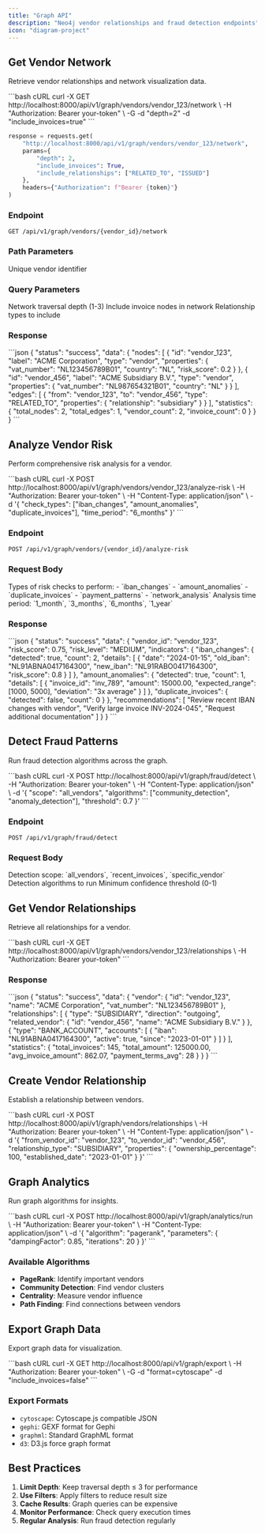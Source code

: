 ```yaml
---
title: "Graph API"
description: "Neo4j vendor relationships and fraud detection endpoints"
icon: "diagram-project"
---
```



## Get Vendor Network

Retrieve vendor relationships and network visualization data.

<RequestExample>
```bash cURL
curl -X GET http://localhost:8000/api/v1/graph/vendors/vendor_123/network \
  -H "Authorization: Bearer your-token" \
  -G -d "depth=2" -d "include_invoices=true"
```

```python Python
response = requests.get(
    "http://localhost:8000/api/v1/graph/vendors/vendor_123/network",
    params={
        "depth": 2,
        "include_invoices": True,
        "include_relationships": ["RELATED_TO", "ISSUED"]
    },
    headers={"Authorization": f"Bearer {token}"}
)
```
</RequestExample>

### Endpoint

`GET /api/v1/graph/vendors/{vendor_id}/network`

### Path Parameters

<ParamField path="vendor_id" type="string" required>
  Unique vendor identifier
</ParamField>

### Query Parameters

<ParamField query="depth" type="integer" default="1">
  Network traversal depth (1-3)
</ParamField>

<ParamField query="include_invoices" type="boolean" default="false">
  Include invoice nodes in network
</ParamField>

<ParamField query="include_relationships" type="array">
  Relationship types to include
</ParamField>

### Response

<ResponseExample>
```json
{
  "status": "success",
  "data": {
    "nodes": [
      {
        "id": "vendor_123",
        "label": "ACME Corporation",
        "type": "vendor",
        "properties": {
          "vat_number": "NL123456789B01",
          "country": "NL",
          "risk_score": 0.2
        }
      },
      {
        "id": "vendor_456",
        "label": "ACME Subsidiary B.V.",
        "type": "vendor",
        "properties": {
          "vat_number": "NL987654321B01",
          "country": "NL"
        }
      }
    ],
    "edges": [
      {
        "from": "vendor_123",
        "to": "vendor_456",
        "type": "RELATED_TO",
        "properties": {
          "relationship": "subsidiary"
        }
      }
    ],
    "statistics": {
      "total_nodes": 2,
      "total_edges": 1,
      "vendor_count": 2,
      "invoice_count": 0
    }
  }
}
```
</ResponseExample>

## Analyze Vendor Risk

Perform comprehensive risk analysis for a vendor.

<RequestExample>
```bash cURL
curl -X POST http://localhost:8000/api/v1/graph/vendors/vendor_123/analyze-risk \
  -H "Authorization: Bearer your-token" \
  -H "Content-Type: application/json" \
  -d '{
    "check_types": ["iban_changes", "amount_anomalies", "duplicate_invoices"],
    "time_period": "6_months"
  }'
```
</RequestExample>

### Endpoint

`POST /api/v1/graph/vendors/{vendor_id}/analyze-risk`

### Request Body

<ParamField body="check_types" type="array" required>
  Types of risk checks to perform:
  - `iban_changes`
  - `amount_anomalies`
  - `duplicate_invoices`
  - `payment_patterns`
  - `network_analysis`
</ParamField>

<ParamField body="time_period" type="string" default="3_months">
  Analysis time period: `1_month`, `3_months`, `6_months`, `1_year`
</ParamField>

### Response

<ResponseExample>
```json
{
  "status": "success",
  "data": {
    "vendor_id": "vendor_123",
    "risk_score": 0.75,
    "risk_level": "MEDIUM",
    "indicators": {
      "iban_changes": {
        "detected": true,
        "count": 2,
        "details": [
          {
            "date": "2024-01-15",
            "old_iban": "NL91ABNA0417164300",
            "new_iban": "NL91RABO0417164300",
            "risk_score": 0.8
          }
        ]
      },
      "amount_anomalies": {
        "detected": true,
        "count": 1,
        "details": [
          {
            "invoice_id": "inv_789",
            "amount": 15000.00,
            "expected_range": [1000, 5000],
            "deviation": "3x average"
          }
        ]
      },
      "duplicate_invoices": {
        "detected": false,
        "count": 0
      }
    },
    "recommendations": [
      "Review recent IBAN changes with vendor",
      "Verify large invoice INV-2024-045",
      "Request additional documentation"
    ]
  }
}
```
</ResponseExample>

## Detect Fraud Patterns

Run fraud detection algorithms across the graph.

<RequestExample>
```bash cURL
curl -X POST http://localhost:8000/api/v1/graph/fraud/detect \
  -H "Authorization: Bearer your-token" \
  -H "Content-Type: application/json" \
  -d '{
    "scope": "all_vendors",
    "algorithms": ["community_detection", "anomaly_detection"],
    "threshold": 0.7
  }'
```
</RequestExample>

### Endpoint

`POST /api/v1/graph/fraud/detect`

### Request Body

<ParamField body="scope" type="string" required>
  Detection scope: `all_vendors`, `recent_invoices`, `specific_vendor`
</ParamField>

<ParamField body="algorithms" type="array">
  Detection algorithms to run
</ParamField>

<ParamField body="threshold" type="number" default="0.8">
  Minimum confidence threshold (0-1)
</ParamField>

## Get Vendor Relationships

Retrieve all relationships for a vendor.

<RequestExample>
```bash cURL
curl -X GET http://localhost:8000/api/v1/graph/vendors/vendor_123/relationships \
  -H "Authorization: Bearer your-token"
```
</RequestExample>

### Response

<ResponseExample>
```json
{
  "status": "success",
  "data": {
    "vendor": {
      "id": "vendor_123",
      "name": "ACME Corporation",
      "vat_number": "NL123456789B01"
    },
    "relationships": [
      {
        "type": "SUBSIDIARY",
        "direction": "outgoing",
        "related_vendor": {
          "id": "vendor_456",
          "name": "ACME Subsidiary B.V."
        }
      },
      {
        "type": "BANK_ACCOUNT",
        "accounts": [
          {
            "iban": "NL91ABNA0417164300",
            "active": true,
            "since": "2023-01-01"
          }
        ]
      }
    ],
    "statistics": {
      "total_invoices": 145,
      "total_amount": 125000.00,
      "avg_invoice_amount": 862.07,
      "payment_terms_avg": 28
    }
  }
}
```
</ResponseExample>

## Create Vendor Relationship

Establish a relationship between vendors.

<RequestExample>
```bash cURL
curl -X POST http://localhost:8000/api/v1/graph/vendors/relationships \
  -H "Authorization: Bearer your-token" \
  -H "Content-Type: application/json" \
  -d '{
    "from_vendor_id": "vendor_123",
    "to_vendor_id": "vendor_456",
    "relationship_type": "SUBSIDIARY",
    "properties": {
      "ownership_percentage": 100,
      "established_date": "2023-01-01"
    }
  }'
```
</RequestExample>

## Graph Analytics

Run graph algorithms for insights.

<RequestExample>
```bash cURL
curl -X POST http://localhost:8000/api/v1/graph/analytics/run \
  -H "Authorization: Bearer your-token" \
  -H "Content-Type: application/json" \
  -d '{
    "algorithm": "pagerank",
    "parameters": {
      "dampingFactor": 0.85,
      "iterations": 20
    }
  }'
```
</RequestExample>

### Available Algorithms

- **PageRank**: Identify important vendors
- **Community Detection**: Find vendor clusters
- **Centrality**: Measure vendor influence
- **Path Finding**: Find connections between vendors

## Export Graph Data

Export graph data for visualization.

<RequestExample>
```bash cURL
curl -X GET http://localhost:8000/api/v1/graph/export \
  -H "Authorization: Bearer your-token" \
  -G -d "format=cytoscape" -d "include_invoices=false"
```
</RequestExample>

### Export Formats

- `cytoscape`: Cytoscape.js compatible JSON
- `gephi`: GEXF format for Gephi
- `graphml`: Standard GraphML format
- `d3`: D3.js force graph format

## Best Practices

1. **Limit Depth**: Keep traversal depth ≤ 3 for performance
2. **Use Filters**: Apply filters to reduce result size
3. **Cache Results**: Graph queries can be expensive
4. **Monitor Performance**: Check query execution times
5. **Regular Analysis**: Run fraud detection regularly 